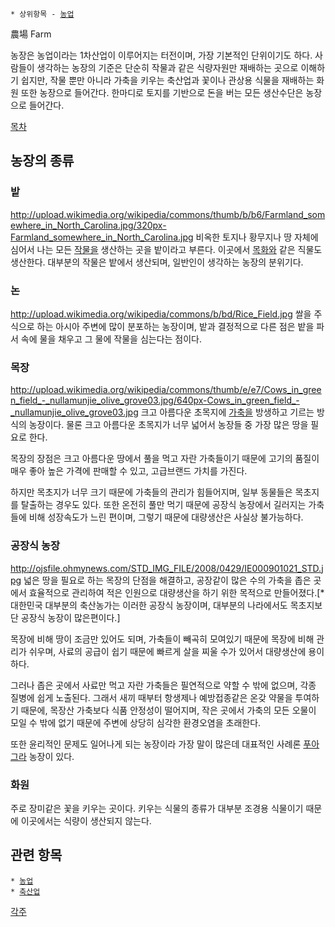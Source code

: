  * 상위항목 - [[농업]]
農場
Farm

농장은 농업이라는 1차산업이 이루어지는 터전이며, 가장 기본적인 단위이기도 하다. 사람들이 생각하는 농장의 기준은 단순히 작물과 같은 식량자원만 재배하는 곳으로 이해하기 쉽지만, 작물 뿐만 아니라 가축을 키우는 축산업과 꽃이나 관상용 식물을 재배하는 화원 또한 농장으로 들어간다. 한마디로 토지를 기반으로 돈을 버는 모든 생산수단은 농장으로 들어간다.

[[목차]]

== 농장의 종류 ==
=== 밭 ===
http://upload.wikimedia.org/wikipedia/commons/thumb/b/b6/Farmland_somewhere_in_North_Carolina.jpg/320px-Farmland_somewhere_in_North_Carolina.jpg
비옥한 토지나 황무지나 땅 자체에 심어서 나는 모든 [[작물]]을 생산하는 곳을 밭이라고 부른다. 이곳에서 [[목화]]와 같은 직물도 생산한다. 대부분의 작물은 밭에서 생산되며, 일반인이 생각하는 농장의 분위기다.

=== 논 ===
http://upload.wikimedia.org/wikipedia/commons/b/bd/Rice_Field.jpg
쌀을 주식으로 하는 아시아 주변에 많이 분포하는 농장이며, 밭과 결정적으로 다른 점은 밭을 파서 속에 물을 채우고 그 물에 작물을 심는다는 점이다.

=== 목장 ===
http://upload.wikimedia.org/wikipedia/commons/thumb/e/e7/Cows_in_green_field_-_nullamunjie_olive_grove03.jpg/640px-Cows_in_green_field_-_nullamunjie_olive_grove03.jpg
크고 아름다운 초목지에 [[가축]]을 방생하고 기르는 방식의 농장이다. 물론 크고 아름다운 초목지가 너무 넓어서 농장들 중 가장 많은 땅을 필요로 한다.

목장의 장점은 크고 아름다운 땅에서 풀을 먹고 자란 가축들이기 때문에 고기의 품질이 매우 좋아 높은 가격에 판매할 수 있고, 고급브랜드 가치를 가진다.

하지만 목초지가 너무 크기 때문에 가축들의 관리가 힘들어지며, 일부 동물들은 목초지를 탈출하는 경우도 있다. 또한 온전히 풀만 먹기 때문에 공장식 농장에서 길러지는 가축들에 비해 성장속도가 느린 편이며, 그렇기 때문에 대량생산은 사실상 불가능하다.

=== 공장식 농장 ===
http://ojsfile.ohmynews.com/STD_IMG_FILE/2008/0429/IE000901021_STD.jpg
넓은 땅을 필요로 하는 목장의 단점을 해결하고, 공장같이 많은 수의 가축을 좁은 곳에서 효율적으로 관리하여 적은 인원으로 대량생산을 하기 위한 목적으로 만들어졌다.[* 대한민국 대부분의 축산농가는 이러한 공장식 농장이며, 대부분의 나라에서도 목초지보단 공장식 농장이 많은편이다.]

목장에 비해 땅이 조금만 있어도 되며, 가축들이 빼곡히 모여있기 때문에 목장에 비해 관리가 쉬우며, 사료의 공급이 쉽기 때문에 빠르게 살을 찌울 수가 있어서 대량생산에 용이하다.

그러나 좁은 곳에서 사료만 먹고 자란 가축들은 필연적으로 약할 수 밖에 없으며, 각종 질병에 쉽게 노출된다. 그래서 새끼 때부터 항생제나 예방접종같은 온갖 약물을 투여하기 때문에, 목장산 가축보다 식품 안정성이 떨어지며, 작은 곳에서 가축의 모든 오물이 모일 수 밖에 없기 때문에 주변에 상당히 심각한 환경오염을 초래한다.

또한 윤리적인 문제도 일어나게 되는 농장이라 가장 말이 많은데 대표적인 사례론 [[푸아그라]] 농장이 있다.

=== 화원 ===
주로 장미같은 꽃을 키우는 곳이다. 키우는 식물의 종류가 대부분 조경용 식물이기 때문에 이곳에서는 식량이 생산되지 않는다.

== 관련 항목 ==
 * [[농업]]
 * [[축산업]]

[[각주]]
